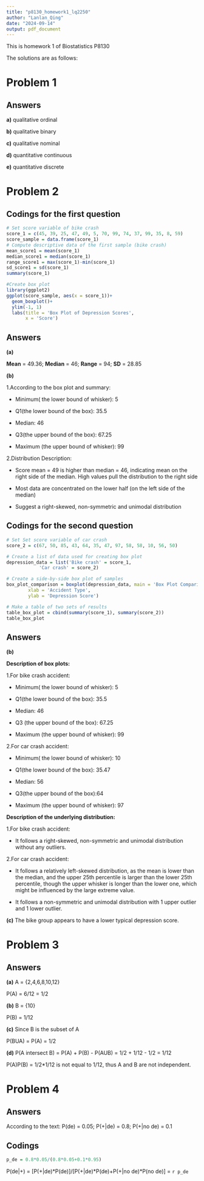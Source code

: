 ```yaml
---
title: "p8130_homework1_lq2250"
author: "Lanlan_Qing"
date: "2024-09-14"
output: pdf_document
---
```

This is homework 1 of Biostatistics P8130<br>

The solutions are as follows:

# Problem 1

## Answers

**a)** qualitative ordinal<br>

**b)** qualitative binary<br>

**c)** qualitative nominal<br>

**d)** quantitative continuous<br>

**e)** quantitative discrete

# Problem 2

## Codings for the first question
```r
# Set score variable of bike crash
score_1 = c(45, 39, 25, 47, 49, 5, 70, 99, 74, 37, 99, 35, 8, 59)
score_sample = data.frame(score_1)
# Compute descriptive data of the first sample (bike crash)
mean_score1 = mean(score_1)
median_score1 = median(score_1)
range_score1 = max(score_1)-min(score_1)
sd_score1 = sd(score_1)
summary(score_1)

#Create box plot
library(ggplot2)
ggplot(score_sample, aes(x = score_1))+
  geom_boxplot()+
  ylim(-1, 1)
  labs(title = 'Box Plot of Depression Scores',
       x = 'Score')
```

## Answers
**(a)**

**Mean** = 49.36; **Median** = 46; **Range** = 94; **SD** = 28.85<br>

**(b)**

1.According to the box plot and summary:

 - Minimum( the lower bound of whisker): 5
 
 - Q1(the lower bound of the box): 35.5
 
 - Median: 46
 
 - Q3(the upper bound of the box): 67.25
 
 - Maximum (the upper bound of whisker): 99
 
2.Distribution Description:

 - Score mean = 49 is higher than median = 46, indicating mean on the right side of the median. High values pull the distribution to the right side
 
 - Most data are concentrated on the lower half (on the left side of the median)
 
 - Suggest a right-skewed, non-symmetric and unimodal distribution
 

## Codings for the second question
```r
# Set Set score variable of car crash
score_2 = c(67, 50, 85, 43, 64, 35, 47, 97, 58, 58, 10, 56, 50)

# Create a list of data used for creating box plot
depression_data = list('Bike crash' = score_1,
            'Car crash' = score_2)

# Create a side-by-side box plot of samples
box_plot_comparison = boxplot(depression_data, main = 'Box Plot Comparison of Depression Samples',
        xlab = 'Accident Type',
        ylab = 'Depression Score')

# Make a table of two sets of results
table_box_plot = cbind(summary(score_1), summary(score_2))
table_box_plot
```

## Answers

**(b)**

**Description of box plots:**<br>

1.For bike crash accident: 

 - Minimum( the lower bound of whisker): 5

 - Q1(the lower bound of the box): 35.5

 - Median: 46

 - Q3 (the upper bound of the box): 67.25

 - Maximum (the upper bound of whisker): 99

2.For car crash accident:

 - Minimum( the lower bound of whisker): 10

 - Q1(the lower bound of the box): 35.47

 - Median: 56

 - Q3(the upper bound of the box):64 

 - Maximum (the upper bound of whisker): 97

**Description of the underlying distribution:**<br>

1.For bike crash accident:

 - It follows a right-skewed, non-symmetric and unimodal distribution without any outliers.

2.For car crash accident:

 - It follows a relatively left-skewed distribution, as the mean is lower than the median, and the upper 25th percentile is larger than the lower 25th percentile, though the upper whisker is longer than the lower one, which might be influenced by the large extreme value.
 
 - It follows a non-symmetric and unimodal distribution with 1 upper outlier and 1 lower outlier.<br>
 
 **(c)**
The bike group appears to have a lower typical depression score.
 
# Problem 3

## Answers

**(a)**
A = {2,4,6,8,10,12}<br>

P(A) = 6/12 = 1/2<br>

**(b)**
B = {10}<br>

P(B) = 1/12<br>

**(c)**
Since B is the subset of A<br>

P(BUA) = P(A) = 1/2<br>

**(d)**
P(A intersect B) = P(A) + P(B) - P(AUB) = 1/2 + 1/12 - 1/2 = 1/12<br>

P(A)P(B) = 1/2*1/12 is not equal to 1/12, thus A and B are not independent.

# Problem 4

## Answers
According to the text:
P(de) = 0.05;
P(+|de) = 0.8;
P(+|no de) = 0.1

## Codings
```r
p_de = 0.8*0.05/(0.8*0.05+0.1*0.95)
```
P(de|+) = [P(+|de)\*P(de)]/[P(+|de)\*P(de)+P(+|no de)*P(no de)] = 
`r p_de`
